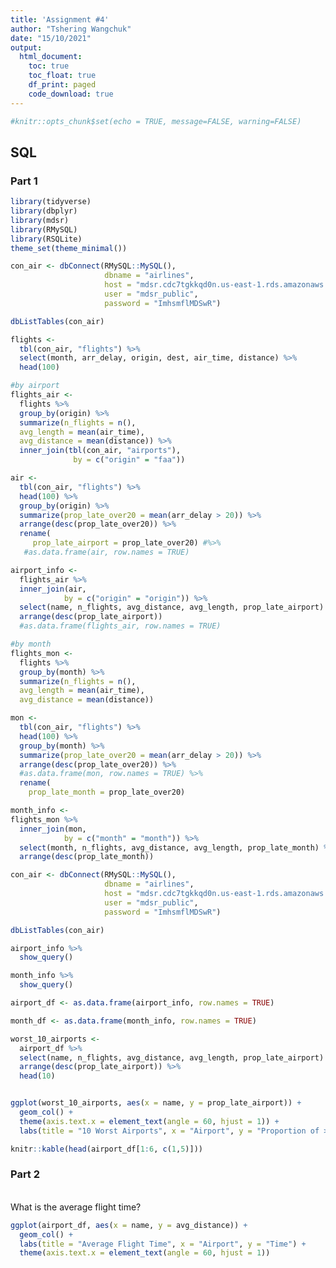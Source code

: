 ```yaml
---
title: 'Assignment #4'
author: "Tshering Wangchuk"
date: "15/10/2021"
output: 
  html_document:
    toc: true
    toc_float: true
    df_print: paged
    code_download: true
---
```


```r
#knitr::opts_chunk$set(echo = TRUE, message=FALSE, warning=FALSE)
```

## SQL 

### Part 1

```r
library(tidyverse) 
library(dbplyr)
library(mdsr) 
library(RMySQL)
library(RSQLite) 
theme_set(theme_minimal())
```

```r
con_air <- dbConnect(RMySQL::MySQL(), 
                     dbname = "airlines", 
                     host = "mdsr.cdc7tgkkqd0n.us-east-1.rds.amazonaws.com", 
                     user = "mdsr_public", 
                     password = "ImhsmflMDSwR")

dbListTables(con_air)
```

```r
flights <-
  tbl(con_air, "flights") %>%
  select(month, arr_delay, origin, dest, air_time, distance) %>%
  head(100)

#by airport
flights_air <- 
  flights %>%
  group_by(origin) %>%
  summarize(n_flights = n(),
  avg_length = mean(air_time),
  avg_distance = mean(distance)) %>% 
  inner_join(tbl(con_air, "airports"), 
              by = c("origin" = "faa"))
```
```r
air <- 
  tbl(con_air, "flights") %>% 
  head(100) %>% 
  group_by(origin) %>% 
  summarize(prop_late_over20 = mean(arr_delay > 20)) %>% 
  arrange(desc(prop_late_over20)) %>%
  rename(
     prop_late_airport = prop_late_over20) #%>%
   #as.data.frame(air, row.names = TRUE)

airport_info <-
  flights_air %>%
  inner_join(air,
            by = c("origin" = "origin")) %>%
  select(name, n_flights, avg_distance, avg_length, prop_late_airport) %>%
  arrange(desc(prop_late_airport))
  #as.data.frame(flights_air, row.names = TRUE)

#by month
flights_mon <- 
  flights %>%
  group_by(month) %>%
  summarize(n_flights = n(),
  avg_length = mean(air_time),
  avg_distance = mean(distance)) 

mon <- 
  tbl(con_air, "flights") %>% 
  head(100) %>% 
  group_by(month) %>% 
  summarize(prop_late_over20 = mean(arr_delay > 20)) %>% 
  arrange(desc(prop_late_over20)) %>%
  #as.data.frame(mon, row.names = TRUE) %>%
  rename(
    prop_late_month = prop_late_over20)

month_info <-
flights_mon %>%
  inner_join(mon,
            by = c("month" = "month")) %>%
  select(month, n_flights, avg_distance, avg_length, prop_late_month) %>%
  arrange(desc(prop_late_month))
```

```r
con_air <- dbConnect(RMySQL::MySQL(), 
                     dbname = "airlines", 
                     host = "mdsr.cdc7tgkkqd0n.us-east-1.rds.amazonaws.com", 
                     user = "mdsr_public", 
                     password = "ImhsmflMDSwR")

dbListTables(con_air)
```
```r
airport_info %>% 
  show_query()
```
```r
month_info %>% 
  show_query()
```
```r
airport_df <- as.data.frame(airport_info, row.names = TRUE)
```

```r
month_df <- as.data.frame(month_info, row.names = TRUE)
```

```r
worst_10_airports <-
  airport_df %>%
  select(name, n_flights, avg_distance, avg_length, prop_late_airport) %>%
  arrange(desc(prop_late_airport)) %>%
  head(10)


ggplot(worst_10_airports, aes(x = name, y = prop_late_airport)) + 
  geom_col() +
  theme(axis.text.x = element_text(angle = 60, hjust = 1)) +
  labs(title = "10 Worst Airports", x = "Airport", y = "Proportion of >20 mins late")
```

```r
knitr::kable(head(airport_df[1:6, c(1,5)]))
```

### Part 2

<br> What is the average flight time?

```r
ggplot(airport_df, aes(x = name, y = avg_distance)) + 
  geom_col() + 
  labs(title = "Average Flight Time", x = "Airport", y = "Time") +
  theme(axis.text.x = element_text(angle = 60, hjust = 1))
```

